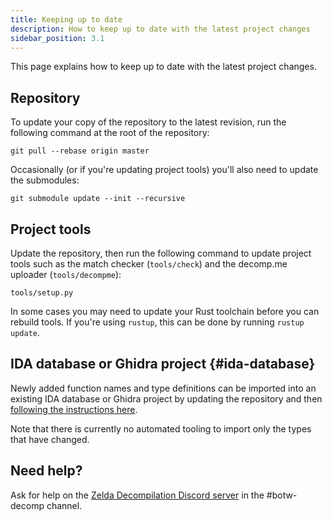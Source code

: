 ```yaml
---
title: Keeping up to date
description: How to keep up to date with the latest project changes
sidebar_position: 3.1
---
```


This page explains how to keep up to date with the latest project changes.

## Repository

To update your copy of the repository to the latest revision, run the following command at the root of the repository:

```shell
git pull --rebase origin master
```

Occasionally (or if you're updating project tools) you'll also need to update the submodules:

```shell
git submodule update --init --recursive
```

## Project tools

Update the repository, then run the following command to update project tools such as the match checker (`tools/check`) and the decomp.me uploader (`tools/decompme`):

```shell
tools/setup.py
```

In some cases you may need to update your Rust toolchain before you can rebuild tools. If you're using `rustup`, this can be done by running `rustup update`.

## IDA database or Ghidra project {#ida-database}

Newly added function names and type definitions can be imported into an existing IDA database or Ghidra project by updating the repository and then [following the instructions here](/contribute/decompiler-setup#import).

Note that there is currently no automated tooling to import only the types that have changed.

## Need help?

Ask for help on the [Zelda Decompilation Discord server](https://discord.zelda64.dev/) in the #botw-decomp channel.
